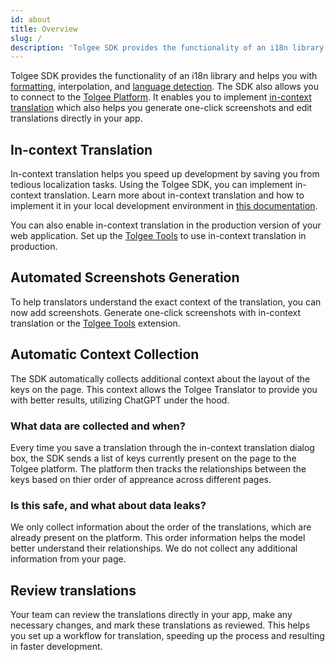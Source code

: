 ```yaml
---
id: about
title: Overview
slug: /
description: 'Tolgee SDK provides the functionality of an i18n library and helps you with formatting, interpolation, or language detection. '
---
```



Tolgee SDK provides the functionality of an i18n library and helps you with [formatting](./formatting), interpolation, and [language detection](./language#language-detection).
The SDK also allows you to connect to the [Tolgee Platform](../../platform/). It enables you to implement [in-context translation](./in-context) which also helps you generate one-click screenshots and edit translations directly in your app.

## In-context Translation

In-context translation helps you speed up development by saving you from tedious localization tasks. Using the Tolgee SDK, you can implement in-context translation. Learn more about in-context translation and how to implement it in your local development environment in [this documentation](./in-context).

<ScreenRecording>
  <source src="/in-context.mov"></source>
</ScreenRecording>

You can also enable in-context translation in the production version of your web application. Set up the [Tolgee Tools](https://chrome.google.com/webstore/detail/tolgee-tools/hacnbapajkkfohnonhbmegojnddagfnj) to use in-context translation in production.

<ScreenRecording>
  <source src="/in-context-production.mov"></source>
</ScreenRecording>

## Automated Screenshots Generation

To help translators understand the exact context of the translation, you can now add screenshots. Generate one-click screenshots with in-context translation or the [Tolgee Tools](https://chrome.google.com/webstore/detail/tolgee-tools/hacnbapajkkfohnonhbmegojnddagfnj) extension.

<ScreenRecording>
  <source src="/in-context-screenshot.mov"></source>
</ScreenRecording>

## Automatic Context Collection

The SDK automatically collects additional context about the layout of the keys on the page. This context allows the Tolgee Translator to provide you with better results, utilizing ChatGPT under the hood.

### What data are collected and when?

Every time you save a translation through the in-context translation dialog box, the SDK sends a list of keys currently present on the page to the Tolgee platform. The platform then tracks the relationships between the keys based on thier order of appreance across different pages.

### Is this safe, and what about data leaks?

We only collect information about the order of the translations, which are already present on the platform. This order information helps the model better understand their relationships. We do not collect any additional information from your page.

## Review translations

Your team can review the translations directly in your app, make any necessary changes, and mark these translations as reviewed. This helps you set up a workflow for translation, speeding up the process and resulting in faster development.

<ScreenRecording>
  <source src="/in-context-review.mov"></source>
</ScreenRecording>
